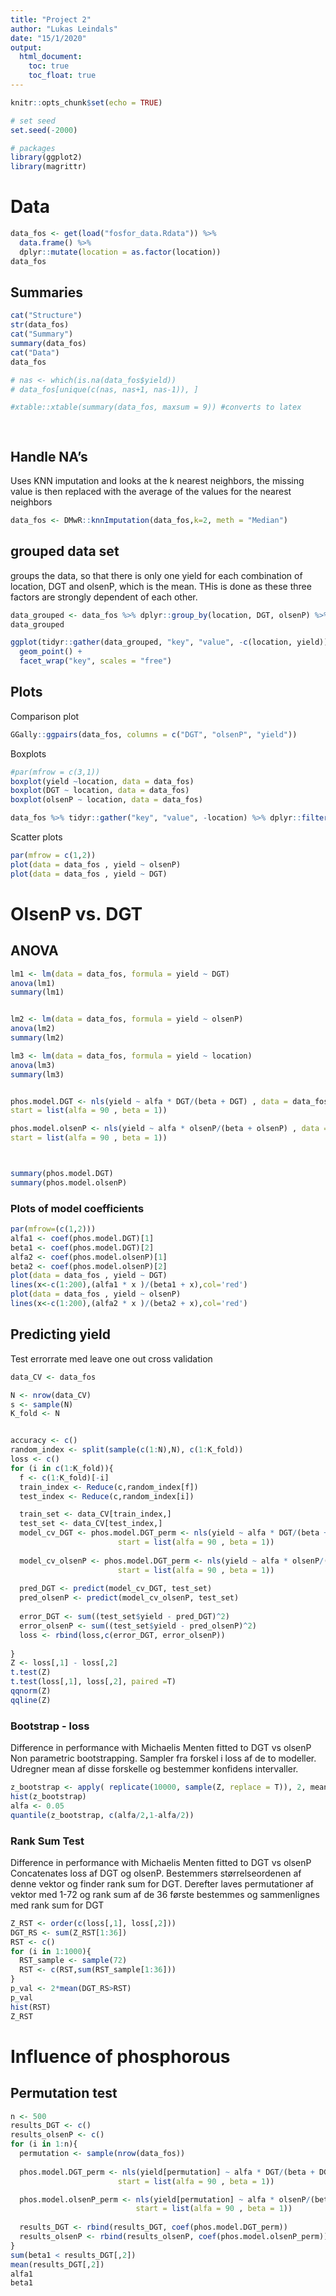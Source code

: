 ```yaml
---
title: "Project 2"
author: "Lukas Leindals"
date: "15/1/2020"
output: 
  html_document:
    toc: true
    toc_float: true
---
```


```r
knitr::opts_chunk$set(echo = TRUE)

# set seed
set.seed(-2000)

# packages
library(ggplot2)
library(magrittr)
```



# Data

```r
data_fos <- get(load("fosfor_data.Rdata")) %>% 
  data.frame() %>% 
  dplyr::mutate(location = as.factor(location))
data_fos

```

## Summaries

```r
cat("Structure")
str(data_fos)
cat("Summary")
summary(data_fos)
cat("Data")
data_fos

# nas <- which(is.na(data_fos$yield)) 
# data_fos[unique(c(nas, nas+1, nas-1)), ]

#xtable::xtable(summary(data_fos, maxsum = 9)) #converts to latex

      
```

## Handle NA's

Uses KNN imputation and looks at the k nearest neighbors, the missing value is then replaced with the average of the values for the nearest neighbors

```r
data_fos <- DMwR::knnImputation(data_fos,k=2, meth = "Median")
```

## grouped data set

groups the data, so that there is only one yield for each combination of location, DGT and olsenP, which is the mean. THis is done as these three factors are strongly dependent of each other.

```r
data_grouped <- data_fos %>% dplyr::group_by(location, DGT, olsenP) %>% dplyr::summarise_each(mean)
data_grouped

ggplot(tidyr::gather(data_grouped, "key", "value", -c(location, yield)), aes(value, yield, col = location)) +
  geom_point() +
  facet_wrap("key", scales = "free")
```


## Plots

Comparison plot

```r
GGally::ggpairs(data_fos, columns = c("DGT", "olsenP", "yield"))
```

Boxplots

```r
#par(mfrow = c(3,1))
boxplot(yield ~location, data = data_fos)
boxplot(DGT ~ location, data = data_fos)
boxplot(olsenP ~ location, data = data_fos)

data_fos %>% tidyr::gather("key", "value", -location) %>% dplyr::filter(key == "yield") %>% ggplot(aes(x = location, y = value, fill = key)) + geom_boxplot() 
```

Scatter plots

```r
par(mfrow = c(1,2))
plot(data = data_fos , yield ~ olsenP)
plot(data = data_fos , yield ~ DGT)
```

# OlsenP vs. DGT

## ANOVA

```r
lm1 <- lm(data = data_fos, formula = yield ~ DGT)
anova(lm1)
summary(lm1)


lm2 <- lm(data = data_fos, formula = yield ~ olsenP)
anova(lm2)
summary(lm2)

lm3 <- lm(data = data_fos, formula = yield ~ location)
anova(lm3)
summary(lm3)


phos.model.DGT <- nls(yield ~ alfa * DGT/(beta + DGT) , data = data_fos,
start = list(alfa = 90 , beta = 1))

phos.model.olsenP <- nls(yield ~ alfa * olsenP/(beta + olsenP) , data = data_fos,
start = list(alfa = 90 , beta = 1))



summary(phos.model.DGT)
summary(phos.model.olsenP)

```

### Plots of model coefficients

```r
par(mfrow=(c(1,2)))
alfa1 <- coef(phos.model.DGT)[1]
beta1 <- coef(phos.model.DGT)[2]
alfa2 <- coef(phos.model.olsenP)[1]
beta2 <- coef(phos.model.olsenP)[2]
plot(data = data_fos , yield ~ DGT)
lines(x<-c(1:200),(alfa1 * x )/(beta1 + x),col='red')
plot(data = data_fos , yield ~ olsenP)
lines(x<-c(1:200),(alfa2 * x )/(beta2 + x),col='red')
```


## Predicting yield

Test errorrate med leave one out cross validation

```r
data_CV <- data_fos

N <- nrow(data_CV)
s <- sample(N)
K_fold <- N


accuracy <- c()
random_index <- split(sample(c(1:N),N), c(1:K_fold))
loss <- c()
for (i in c(1:K_fold)){
  f <- c(1:K_fold)[-i]
  train_index <- Reduce(c,random_index[f])
  test_index <- Reduce(c,random_index[i])

  train_set <- data_CV[train_index,]
  test_set <- data_CV[test_index,]
  model_cv_DGT <- phos.model.DGT_perm <- nls(yield ~ alfa * DGT/(beta + DGT) , data = train_set,
                        start = list(alfa = 90 , beta = 1))
  
  model_cv_olsenP <- phos.model.DGT_perm <- nls(yield ~ alfa * olsenP/(beta + olsenP) , data = train_set,
                        start = list(alfa = 90 , beta = 1))
  
  pred_DGT <- predict(model_cv_DGT, test_set)
  pred_olsenP <- predict(model_cv_olsenP, test_set)
  
  error_DGT <- sum((test_set$yield - pred_DGT)^2)
  error_olsenP <- sum((test_set$yield - pred_olsenP)^2)
  loss <- rbind(loss,c(error_DGT, error_olsenP))
  
}
Z <- loss[,1] - loss[,2]
t.test(Z)
t.test(loss[,1], loss[,2], paired =T)
qqnorm(Z)
qqline(Z)


```

### Bootstrap - loss

Difference in performance with Michaelis Menten fitted to DGT vs olsenP
Non parametric bootstrapping. Sampler fra forskel i loss af de to modeller. Udregner mean af disse forskelle og bestemmer konfidens intervaller.

```r
z_bootstrap <- apply( replicate(10000, sample(Z, replace = T)), 2, mean)
hist(z_bootstrap)
alfa <- 0.05
quantile(z_bootstrap, c(alfa/2,1-alfa/2))
```

### Rank Sum Test 

Difference in performance with Michaelis Menten fitted to DGT vs olsenP
Concatenates loss af DGT og olsenP. Bestemmers størrelseordenen af denne vektor og finder rank sum for DGT.
Derefter laves permutationer af vektor med 1-72 og rank sum af de 36 første bestemmes og sammenlignes med rank sum for DGT

```r
Z_RST <- order(c(loss[,1], loss[,2]))
DGT_RS <- sum(Z_RST[1:36])
RST <- c()
for (i in 1:1000){
  RST_sample <- sample(72)
  RST <- c(RST,sum(RST_sample[1:36]))
}
p_val <- 2*mean(DGT_RS>RST)
p_val
hist(RST)
Z_RST
```

# Influence of phosphorous

## Permutation test

```r
n <- 500
results_DGT <- c()
results_olsenP <- c()
for (i in 1:n){
  permutation <- sample(nrow(data_fos))
  
  phos.model.DGT_perm <- nls(yield[permutation] ~ alfa * DGT/(beta + DGT) , data = data_fos,
                        start = list(alfa = 90 , beta = 1))

  phos.model.olsenP_perm <- nls(yield[permutation] ~ alfa * olsenP/(beta + olsenP) , data = data_fos,
                            start = list(alfa = 90 , beta = 1))
  
  results_DGT <- rbind(results_DGT, coef(phos.model.DGT_perm))
  results_olsenP <- rbind(results_olsenP, coef(phos.model.olsenP_perm))
}
sum(beta1 < results_DGT[,2])
mean(results_DGT[,2])
alfa1
beta1
```